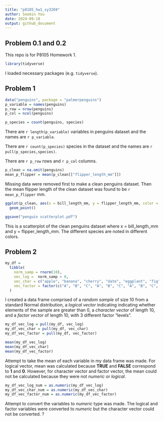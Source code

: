 ```yaml
---
title: "p8105_hw1_sy3269"
author: Soomin You
date: 2024-09-18
output: github_document
---
```


## Problem 0.1 and 0.2

This repo is for P8105 Homework 1. 

```r
library(tidyverse)
```

I loaded necessary packages (e.g. `tidyverse`).

## Problem 1

```r
data("penguins", package = "palmerpenguins")
p_variable = names(penguins)
p_row = nrow(penguins)
p_col = ncol(penguins)

p_species = count(penguins, species)
```

There are `r length(p_variable)` variables in penguins dataset and the names are `r p_variable`.

There are `r count(p_species)` species in the dataset and the names are `r pull(p_species,species)`.

There are `r p_row` rows and `r p_col` columns. 


```r
p_clean = na.omit(penguins)
mean_p_flipper = mean(p_clean[["flipper_length_mm"]])
```

Missing data were removed first to make a clean penguins dataset. Then the mean flipper length of the clean dataset was found to be `r mean_p_flipper` mm. 

```r
ggplot(p_clean, aes(x = bill_length_mm, y = flipper_length_mm, color = (species))) + 
  geom_point()

ggsave("penguin scatterplot.pdf")
```

This is a scatterplot of the clean penguins dataset where x = bill_length_mm and y = flipper_length_mm. The different species are noted in different colors. 


## Problem 2 

```r
my_df = 
  tibble(
    norm_samp = rnorm(10), 
    vec_log =  norm_samp > 0, 
    vec_char = c("apple", "banana", "cherry", "date", "eggplant", "fig", "grape", "honey", "iceberg", "jujube"),
    vec_factor = factor(c("A", "B", "C", "A", "B", "C", "A", "B", "C", "A"))
  )
```

I created a data frame comprised of a *random sample* of size 10 from a standard Normal distribution, a *logical vector* indicating indicating whether elements of the sample are greater than 0, a *character vector* of length 10, and a *factor vector* of length 10, with 3 different factor “levels”. 


```r
my_df_vec_log = pull(my_df, vec_log)
my_df_vec_char = pull(my_df, vec_char)
my_df_vec_factor = pull(my_df, vec_factor)

mean(my_df_vec_log)
mean(my_df_vec_char)
mean(my_df_vec_factor)
```

Attempt to take the mean of each variable in my data frame was made. For logical vector, mean was calculated because **TRUE** and **FALSE** correspond to **1** and **0**. However, for character vector and factor vector, the mean could not be calculated because they were not *numeric* or *logical*. 

```r
my_df_vec_log_num = as.numeric(my_df_vec_log)
my_df_vec_char_num = as.numeric(my_df_vec_char)
my_df_vec_factor_num = as.numeric(my_df_vec_factor)

```

Attempt to convert the variables to *numeric* type was made. The logical and factor variables were converted to *numeric* but the character vector could not be converted. ? 

